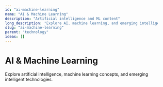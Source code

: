 ```yaml
---
id: "ai-machine-learning"
name: "AI & Machine Learning"
description: "Artificial intelligence and ML content"
long_description: "Explore AI, machine learning, and emerging intelligent technologies"
slug: "ai-machine-learning"
parent: "technology"
ideas: []
---
```


# AI & Machine Learning

Explore artificial intelligence, machine learning concepts, and emerging intelligent technologies.